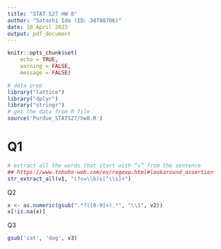 ```yaml
---
title: "STAT 527 HW 8"
author: "Satoshi Ido (ID: 34788706)"
date: 10 April 2023
output: pdf_document
---
```

```r
knitr::opts_chunk$set(
    echo = TRUE,
    warning = FALSE,
    message = FALSE)
```

```r
# data prep
library("lattice")
library("dplyr")
library("stringr")
# get the data from R file
source('Purdue_STAT527/hw8.R')
```

# Q1
```r
# extract all the words that start with “s” from the sentence
## https://www.tohoho-web.com/ex/regexp.html#lookaround_assertion
str_extract_all(v1, "(?<=\\b)s[^\\s]+")
```

Q2
```r
x <- as.numeric(gsub(".*?([0-9]+).*", "\\1", v2))
x[!is.na(x)]
```

Q3
```r
gsub('cat', 'dog', v3)
```